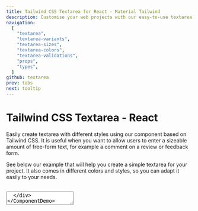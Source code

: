 ```yaml
---
title: Tailwind CSS Textarea for React - Material Tailwind
description: Customise your web projects with our easy-to-use textarea component for Tailwind CSS and React using Material Design guidelines.
navigation:
  [
    "textarea",
    "textarea-variants",
    "textarea-sizes",
    "textarea-colors",
    "textarea-validations",
    "props",
    "types",
  ]
github: textarea
prev: tabs
next: tooltip
---
```


# Tailwind CSS Textarea - React

Easily create textarea with different styles using our component based on Tailwind CSS. It is useful when you want to allow users to enter a sizeable amount of free-form text, for example a comment on a review or feedback form.

See below our example that will help you create a simple textarea for your project. It also comes in different colors and styles, so you can adapt it easily to your needs.

<br />

<ComponentDemo id="textarea">
  <div className="w-96">
    <Textarea label="Message" />
  </div>
</ComponentDemo>

```jsx
import { Textarea } from "@material-tailwind/react";

export default function Example() {
  return <Textarea label="Message" />;
}
```

---

## Textarea Variants

The textarea component comes with 3 different variants that you can change it using the <Code>variant</Code> prop.

<ComponentDemo id="textarea-variants">
  <div className="flex w-full items-end gap-4">
    <Textarea variant="outlined" label="Outlined" />
    <Textarea variant="standard" label="Standard" />
    <Textarea variant="static" label="Static" placeholder="Static" />
  </div>
</ComponentDemo>

```jsx
import { Textarea } from "@material-tailwind/react";

export default function Variants() {
  return (
    <div className="flex w-full items-end gap-4">
      <Textarea variant="outlined" label="Outlined" />
      <Textarea variant="standard" label="Standard" />
      <Textarea variant="static" label="Static" placeholder="Static" />
    </div>
  );
}
```

---

## Textarea Sizes

The textarea component comes with 2 different sizes that you can change it using the <Code>size</Code> prop.

<ComponentDemo id="textarea-sizes">
  <div className="flex w-full items-end gap-4">
    <Textarea size="md" label="Textarea Medium" />
    <Textarea size="lg" label="Textarea Large" />
  </div>
</ComponentDemo>

```jsx
import { Textarea } from "@material-tailwind/react";

export default function Sizes() {
  return (
    <div className="flex w-full items-end gap-4">
      <Textarea size="md" label="Textarea Medium" />
      <Textarea size="lg" label="Textarea Large" />
    </div>
  );
}
```

---

## Textarea Colors

The textarea component comes with 19 different colors that you can change it using the <Code>color</Code> prop, below there are some examples of the colors but you can check all of the them [here.](#props)

<ComponentDemo id="textarea-colors">
  <div className="flex w-96 flex-col gap-4">
    <Textarea color="blue" label="Textarea Blue" />
    <Textarea color="purple" label="Textarea Purple" />
    <Textarea color="indigo" label="Textarea Indigo" />
    <Textarea color="teal" label="Textarea Teal" />
  </div>
</ComponentDemo>

```jsx
import { Textarea } from "@material-tailwind/react";

export default function Colors() {
  return (
    <div className="flex w-96 flex-col gap-4">
      <Textarea color="blue" label="Textarea Blue" />
      <Textarea color="purple" label="Textarea Purple" />
      <Textarea color="indigo" label="Textarea Indigo" />
      <Textarea color="teal" label="Textarea Teal" />
    </div>
  );
}
```

---

## Textarea Validations

The textarea component comes with error and success states for performing validations.

<ComponentDemo id="textarea-validations">
  <div className="flex w-full items-end gap-4">
    <Textarea label="Textarea Error" error />
    <Textarea label="Textarea Success" success />
  </div>
</ComponentDemo>

```jsx
import { Textarea } from "@material-tailwind/react";

export default function Validations() {
  return (
    <div className="flex w-full items-end gap-4">
      <Textarea label="Textarea Error" error />
      <Textarea label="Textarea Success" success />
    </div>
  );
}
```

---

## Props

<span id="props" className="scroll-mt-48" />
The following props are available for the textarea component. These are the custom
props that come with we've added for the textarea component and you can use all the
other native textarea props as well.

| Attribute    | Type                       | Description                         | Default                      |
| ------------ | -------------------------- | ----------------------------------- | ---------------------------- |
| `variant`    | [Variant](#types)          | Change textarea variant             | <Code small>outlined</Code>  |
| `size`       | [Size](#types)             | Change textarea size                | <Code small>md</Code>        |
| `color`      | [Color](#types)            | Change textarea color               | <Code small>blue</Code>      |
| `label`      | <Code small>string</Code>  | Add label for textarea              | `''`                         |
| `error`      | <Code small>boolean</Code> | Change textarea state to error      | <Code small>false</Code>     |
| `success`    | <Code small>boolean</Code> | Change textarea state to success    | <Code small>false</Code>     |
| `resize`     | <Code small>boolean</Code> | Makes textarea resizable            | <Code small>false</Code>     |
| `labelProps` | <Code small>Object</Code>  | Add custom props for textarea label | <Code small>undefined</Code> |
| `className`  | <Code small>string</Code>  | Add custom className for textarea   | `''`                         |

---

## Types

<span id="types" className="scroll-mt-48" />

```ts
type variant = "standard" | "outlined" | "static";
```

```ts
type variant = "md" | "lg";
```

```ts
type color =
  | "blue-grey"
  | "grey"
  | "brown"
  | "deep-orange"
  | "orange"
  | "amber"
  | "yellow"
  | "lime"
  | "light-green"
  | "green"
  | "teal"
  | "cyan"
  | "light-blue"
  | "blue"
  | "indigo"
  | "deep-purple"
  | "purple"
  | "pink"
  | "red";
```
